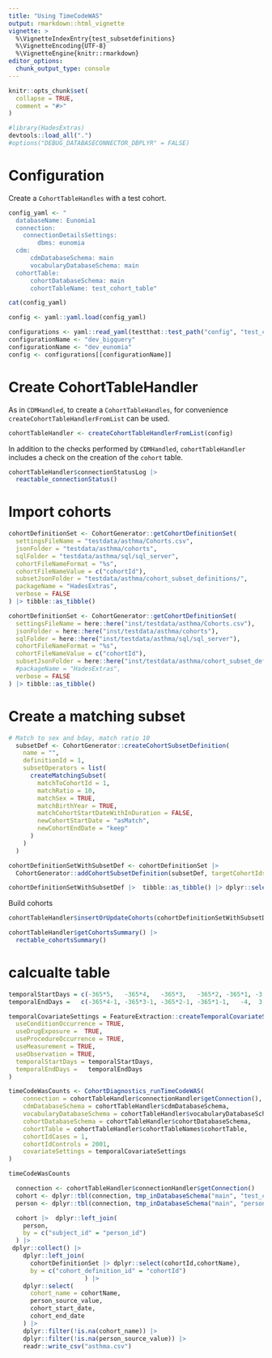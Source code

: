 ```yaml
---
title: "Using TimeCodeWAS"
output: rmarkdown::html_vignette
vignette: >
  %\VignetteIndexEntry{test_subsetdefinitions}
  %\VignetteEncoding{UTF-8}
  %\VignetteEngine{knitr::rmarkdown}
editor_options: 
  chunk_output_type: console
---
```


```r
knitr::opts_chunk$set(
  collapse = TRUE,
  comment = "#>"
)
```

```r
#library(HadesExtras)
devtools::load_all(".")
#options("DEBUG_DATABASECONNECTOR_DBPLYR" = FALSE)
```

# Configuration 

Create a `CohortTableHandles` with a test cohort. 

```r
config_yaml <- "
  databaseName: Eunomia1
  connection:
    connectionDetailsSettings:
        dbms: eunomia
  cdm:
      cdmDatabaseSchema: main
      vocabularyDatabaseSchema: main
  cohortTable:
      cohortDatabaseSchema: main
      cohortTableName: test_cohort_table"

cat(config_yaml)
```

```r
config <- yaml::yaml.load(config_yaml)
```

```r
configurations <- yaml::read_yaml(testthat::test_path("config", "test_config.yml"))
configurationName <- "dev_bigquery"
configurationName <- "dev_eunomia"
config <- configurations[[configurationName]]
```

# Create CohortTableHandler

As in `CDMHandled`, to create a `CohortTableHandles`, for convenience `createCohortTableHandlerFromList` can be used. 
```r
cohortTableHandler <- createCohortTableHandlerFromList(config)
```

In addition to the checks performed by `CDMHandled`, `cohortTableHandler` includes a check on the creation of the `cohort` table. 

```r
cohortTableHandler$connectionStatusLog |> 
  reactable_connectionStatus()
```

# Import cohorts

```r
cohortDefinitionSet <- CohortGenerator::getCohortDefinitionSet(
  settingsFileName = "testdata/asthma/Cohorts.csv",
  jsonFolder = "testdata/asthma/cohorts",
  sqlFolder = "testdata/asthma/sql/sql_server",
  cohortFileNameFormat = "%s",
  cohortFileNameValue = c("cohortId"),
  subsetJsonFolder = "testdata/asthma/cohort_subset_definitions/",
  packageName = "HadesExtras",
  verbose = FALSE
) |> tibble::as_tibble()

```


```r
cohortDefinitionSet <- CohortGenerator::getCohortDefinitionSet(
  settingsFileName = here::here("inst/testdata/asthma/Cohorts.csv"),
  jsonFolder = here::here("inst/testdata/asthma/cohorts"),
  sqlFolder = here::here("inst/testdata/asthma/sql/sql_server"),
  cohortFileNameFormat = "%s",
  cohortFileNameValue = c("cohortId"),
  subsetJsonFolder = here::here("inst/testdata/asthma/cohort_subset_definitions/"),
  #packageName = "HadesExtras",
  verbose = FALSE
) |> tibble::as_tibble()

```

# Create a matching subset 

```r
# Match to sex and bday, match ratio 10
  subsetDef <- CohortGenerator::createCohortSubsetDefinition(
    name = "",
    definitionId = 1,
    subsetOperators = list(
      createMatchingSubset(
        matchToCohortId = 1,
        matchRatio = 10,
        matchSex = TRUE,
        matchBirthYear = TRUE,
        matchCohortStartDateWithInDuration = FALSE,
        newCohortStartDate = "asMatch",
        newCohortEndDate = "keep"
      )
    )
  )
```

```r

cohortDefinitionSetWithSubsetDef <- cohortDefinitionSet |>
  CohortGenerator::addCohortSubsetDefinition(subsetDef, targetCohortIds = 2)

cohortDefinitionSetWithSubsetDef |>  tibble::as_tibble() |> dplyr::select(-sql, -json)
```



Build cohorts 
```r
cohortTableHandler$insertOrUpdateCohorts(cohortDefinitionSetWithSubsetDef)
```

```r
cohortTableHandler$getCohortsSummary() |> 
  rectable_cohortsSummary()
```


# calcualte table 

```r
temporalStartDays = c(-365*5,   -365*4,   -365*3,   -365*2, -365*1, -3,   4,   365+1, 365*2+1, 365*3+1, 365*4+1)
temporalEndDays =   c(-365*4-1, -365*3-1, -365*2-1, -365*1-1,   -4,  3, 365,   365*2, 365*3,   365*4,   365*5)

temporalCovariateSettings = FeatureExtraction::createTemporalCovariateSettings(
  useConditionOccurrence = TRUE, 
  useDrugExposure =  TRUE, 
  useProcedureOccurrence = TRUE, 
  useMeasurement = TRUE,
  useObservation = TRUE,
  temporalStartDays = temporalStartDays, 
  temporalEndDays =   temporalEndDays
)

```

```r

timeCodeWasCounts <- CohortDiagnostics_runTimeCodeWAS(
    connection = cohortTableHandler$connectionHandler$getConnection(),
    cdmDatabaseSchema = cohortTableHandler$cdmDatabaseSchema,
    vocabularyDatabaseSchema = cohortTableHandler$vocabularyDatabaseSchema,
    cohortDatabaseSchema = cohortTableHandler$cohortDatabaseSchema,
    cohortTable = cohortTableHandler$cohortTableNames$cohortTable,
    cohortIdCases = 1,
    cohortIdControls = 2001,
    covariateSettings = temporalCovariateSettings
)

```

```r
timeCodeWasCounts
```



```r

  connection <- cohortTableHandler$connectionHandler$getConnection()
  cohort <- dplyr::tbl(connection, tmp_inDatabaseSchema("main", "test_cohort_table"))
  person <- dplyr::tbl(connection, tmp_inDatabaseSchema("main", "person"))

  cohort |>  dplyr::left_join(
    person, 
    by = c("subject_id" = "person_id")
  ) |> 
 dplyr::collect() |> 
    dplyr::left_join(
      cohortDefinitionSet |> dplyr::select(cohortId,cohortName), 
      by = c("cohort_definition_id" = "cohortId")
                     ) |> 
    dplyr::select(
      cohort_name = cohortName, 
      person_source_value,
      cohort_start_date,
      cohort_end_date
    ) |> 
    dplyr::filter(!is.na(cohort_name)) |> 
    dplyr::filter(!is.na(person_source_value)) |> 
    readr::write_csv("asthma.csv")
    
```































